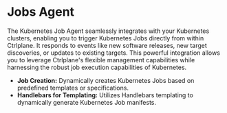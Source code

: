 # Jobs Agent

The Kubernetes Job Agent seamlessly integrates with your Kubernetes clusters,
enabling you to trigger Kubernetes Jobs directly from within Ctrlplane. It
responds to events like new software releases, new target discoveries, or
updates to existing targets. This powerful integration allows you to leverage
Ctrlplane's flexible management capabilities while harnessing the robust job
execution capabilities of Kubernetes.

- **Job Creation:** Dynamically creates Kubernetes Jobs based on predefined
  templates or specifications.
- **Handlebars for Templating:** Utilizes Handlebars templating to dynamically
  generate Kubernetes Job manifests.
